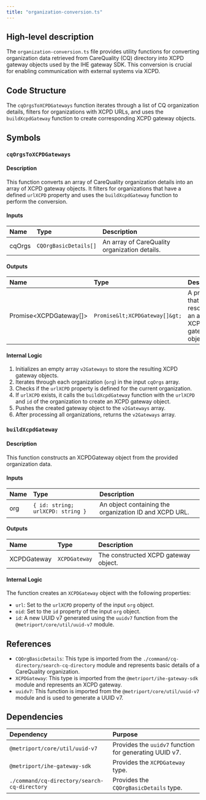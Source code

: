 ```yaml
---
title: "organization-conversion.ts"
---
```


## High-level description
The `organization-conversion.ts` file provides utility functions for converting organization data retrieved from CareQuality (CQ) directory into XCPD gateway objects used by the IHE gateway SDK. This conversion is crucial for enabling communication with external systems via XCPD.

## Code Structure
The `cqOrgsToXCPDGateways` function iterates through a list of CQ organization details, filters for organizations with XCPD URLs, and uses the `buildXcpdGateway` function to create corresponding XCPD gateway objects.

## Symbols

### `cqOrgsToXCPDGateways`
#### Description
This function converts an array of CareQuality organization details into an array of XCPD gateway objects. It filters for organizations that have a defined `urlXCPD` property and uses the `buildXcpdGateway` function to perform the conversion.

#### Inputs
| Name | Type | Description |
|:-----|:-----|:------------|
| cqOrgs | `CQOrgBasicDetails[]` | An array of CareQuality organization details. |

#### Outputs
| Name | Type | Description |
|:-----|:-----|:------------|
| Promise&lt;XCPDGateway[]&gt; | `Promise&lt;XCPDGateway[]&gt;` | A promise that resolves to an array of XCPD gateway objects. |

#### Internal Logic
1. Initializes an empty array `v2Gateways` to store the resulting XCPD gateway objects.
2. Iterates through each organization (`org`) in the input `cqOrgs` array.
3. Checks if the `urlXCPD` property is defined for the current organization.
4. If `urlXCPD` exists, it calls the `buildXcpdGateway` function with the `urlXCPD` and `id` of the organization to create an XCPD gateway object.
5. Pushes the created gateway object to the `v2Gateways` array.
6. After processing all organizations, returns the `v2Gateways` array.

### `buildXcpdGateway`
#### Description
This function constructs an XCPDGateway object from the provided organization data.

#### Inputs
| Name | Type | Description |
|:-----|:-----|:------------|
| org | `{ id: string; urlXCPD: string }` | An object containing the organization ID and XCPD URL. |

#### Outputs
| Name | Type | Description |
|:-----|:-----|:------------|
| XCPDGateway | `XCPDGateway` | The constructed XCPD gateway object. |

#### Internal Logic
The function creates an `XCPDGateway` object with the following properties:
- `url`: Set to the `urlXCPD` property of the input `org` object.
- `oid`: Set to the `id` property of the input `org` object.
- `id`: A new UUID v7 generated using the `uuidv7` function from the `@metriport/core/util/uuid-v7` module.

## References
- `CQOrgBasicDetails`: This type is imported from the `./command/cq-directory/search-cq-directory` module and represents basic details of a CareQuality organization.
- `XCPDGateway`: This type is imported from the `@metriport/ihe-gateway-sdk` module and represents an XCPD gateway.
- `uuidv7`: This function is imported from the `@metriport/core/util/uuid-v7` module and is used to generate a UUID v7.

## Dependencies
| Dependency | Purpose |
|:-----------|:--------|
| `@metriport/core/util/uuid-v7` | Provides the `uuidv7` function for generating UUID v7. |
| `@metriport/ihe-gateway-sdk` | Provides the `XCPDGateway` type. |
| `./command/cq-directory/search-cq-directory` | Provides the `CQOrgBasicDetails` type. | 
